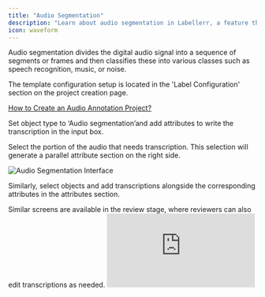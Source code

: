 ```yaml
---
title: "Audio Segmentation"
description: "Learn about audio segmentation in Labellerr, a feature that divides audio signals into segments and classifies them for various applications like speech recognition or music."
icon: waveform
---
```


Audio segmentation divides the digital audio signal into a sequence of segments or frames and then classifies these into various classes such as speech recognition, music, or noise.

<Info>
The template configuration setup is located in the 'Label Configuration' section on the project creation page.

[How to Create an Audio Annotation Project?](/getting-started/create-audio-project)
</Info>

Set object type to ‘Audio segmentation’and add attributes to write the transcription in the input box.

Select the portion of the audio that needs transcription. This selection will generate a parallel attribute section on the right side.

<Frame>
  <img src="https://cdn.labellerr.com/1%20%20Documentation/3fbc5b74-bd10-4065-bafc-114f5a6a0e8a.webp" alt="Audio Segmentation Interface" />
</Frame>

Similarly, select objects and add transcriptions alongside the corresponding attributes in the attributes section.

<Note>
Similar screens are available in the review stage, where reviewers can also edit transcriptions as needed.
</Note>

<iframe 
  className="w-full aspect-video rounded-xl" 
  src="https://www.youtube.com/embed/EOxVb9bWbeU" 
  title="YouTube video player" 
  frameborder="0" 
  allowfullscreen>
</iframe>